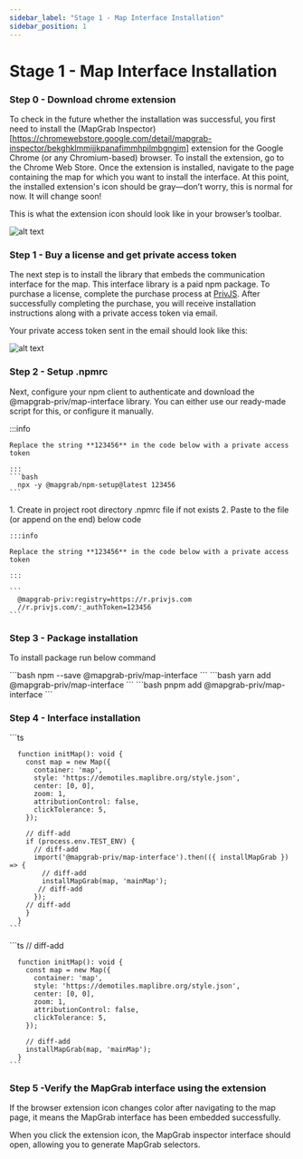 ```yaml
---
sidebar_label: "Stage 1 - Map Interface Installation"
sidebar_position: 1
---
```


# Stage 1 - Map Interface Installation

### Step 0 - Download chrome extension

To check in the future whether the installation was successful, you first need to install the (MapGrab Inspector)[https://chromewebstore.google.com/detail/mapgrab-inspector/bekghklmmijjkpanafimmhpilmbgngim] extension for the Google Chrome (or any Chromium-based) browser. To install the extension, go to the Chrome Web Store. Once the extension is installed, navigate to the page containing the map for which you want to install the interface. At this point, the installed extension's icon should be gray—don’t worry, this is normal for now. It will change soon!

This is what the extension icon should look like in your browser’s toolbar.

![alt text](../../static/img/extension-inactive.png "Title")

### Step 1 - Buy a license and get private access token

The next step is to install the library that embeds the communication interface for the map. This interface library is a paid npm package. To purchase a license, complete the purchase process at [PrivJS](https://privjs.com/packages/@mapgrab-priv/map-interface). After successfully completing the purchase, you will receive installation instructions along with a private access token via email.

Your private access token sent in the email should look like this:

![alt text](../../static/img/private-access-token.png "Title")

### Step 2 - Setup .npmrc

Next, configure your npm client to authenticate and download the @mapgrab-priv/map-interface library. You can either use our ready-made script for this, or configure it manually.


<Tabs>
  <TabItem value="script" label="Script" default>
    :::info

    Replace the string **123456** in the code below with a private access token

    :::
    ```bash
      npx -y @mapgrab/npm-setup@latest 123456
    ```

  </TabItem>
  <TabItem value="manually" label="Manually">
    1. Create in project root directory .npmrc file if not exists
    2. Paste to the file (or append on the end) below code

    :::info

    Replace the string **123456** in the code below with a private access token

    :::

    ```
      @mapgrab-priv:registry=https://r.privjs.com
      //r.privjs.com/:_authToken=123456
    ```

  </TabItem>
</Tabs>

### Step 3 - Package installation

To install package run below command

<Tabs>
  <TabItem value="npm" label="npm" default>
    ```bash npm --save @mapgrab-priv/map-interface ```
  </TabItem>
  <TabItem value="yarn" label="yarn">
    ```bash yarn add @mapgrab-priv/map-interface ```
  </TabItem>
  <TabItem value="pnpm" label="pnpm">
    ```bash pnpm add @mapgrab-priv/map-interface ```
  </TabItem>
</Tabs>

### Step 4 - Interface installation

<Tabs>
  <TabItem value="lazy-loaded" label="Lazy Loaded" default>
    ```ts 
      
      function initMap(): void {
        const map = new Map({
          container: 'map',
          style: 'https://demotiles.maplibre.org/style.json',
          center: [0, 0],
          zoom: 1,
          attributionControl: false,
          clickTolerance: 5,
        });

        // diff-add
        if (process.env.TEST_ENV) {
          // diff-add
          import('@mapgrab-priv/map-interface').then(({ installMapGrab }) => {
            // diff-add
            installMapGrab(map, 'mainMap');
           // diff-add
          });
        // diff-add
        }
      }
    ```

  </TabItem>
  <TabItem value="default" label="Default">
    ```ts 
      // diff-add

      function initMap(): void {
        const map = new Map({
          container: 'map',
          style: 'https://demotiles.maplibre.org/style.json',
          center: [0, 0],
          zoom: 1,
          attributionControl: false,
          clickTolerance: 5,
        });

        // diff-add
        installMapGrab(map, 'mainMap');
      }
    ```

  </TabItem>
</Tabs>

### Step 5 -Verify the MapGrab interface using the extension

If the browser extension icon changes color after navigating to the map page, it means the MapGrab interface has been embedded successfully.

When you click the extension icon, the MapGrab inspector interface should open, allowing you to generate MapGrab selectors.